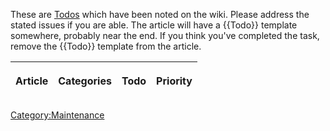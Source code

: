 These are [[Template:Todo|Todos]] which have been noted on the wiki.  Please address the stated issues if you are able.  The article will have a <nowiki>{{Todo}}</nowiki> template somewhere, probably near the end. If you think you've completed the task, remove the <nowiki>{{Todo}}</nowiki> template from the article.


{| class="dpl"
!Article!!Categories!!Todo!!class="pri"|Priority
{{todolist|urgent}}
{{todolist|high}}
{{todolist|medium}}
{{todolist|other}}
{{todolist|low}}
|}
[[Category:Maintenance]]